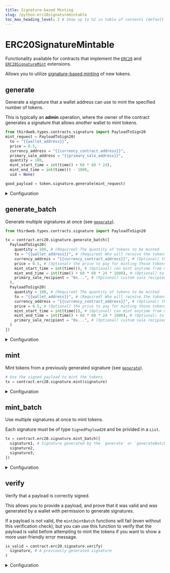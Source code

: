 ```yaml
---
title: Signature-based Minting
slug: /python.erc20signaturemintable
toc_max_heading_level: 2 # Show up to h2 in table of contents (default is up to h3)
---
```


# ERC20SignatureMintable

Functionality available for contracts that implement the
[`ERC20`](/solidity/extensions/erc20) and
[`ERC20SignatureMint`](/solidity/extensions/erc20signaturemint) extensions.

Allows you to utilize [signature-based minting](/glossary/signature-based-minting) of new tokens.

## generate

Generate a signature that a wallet address can use to mint the specified number of tokens.

This is typically an **admin** operation, where the owner of the contract generates a signature that allows _another_ wallet to mint tokens.

```python
from thirdweb.types.contracts.signature import PayloadToSign20
mint_request = PayloadToSign20(
  to = "{{wallet_address}}", 
  price = 0.5, 
  currency_address = "{{currency_contract_address}}", 
  primary_sale_address = "{{primary_sale_address}}", 
  quantity = 100, 
  mint_start_time = int(time() + 60 * 60 * 24), 
  mint_end_time = int(time()) - 1800, 
  uid = None)

good_payload = token.signature.generate(mint_request)
```

<details>
  <summary>Configuration</summary>
  <div>

### mint_request

The `mint_request` object you provide to the `generate` function outlines what the signature can be used for.

It must be of type `PayloadToSign20`

```python
PayloadToSign20 = Signature20PayloadInput

class Signature20PayloadInput(BaseSignaturePayloadInput):
    quantity: Price = 0

class BaseSignaturePayloadInput:
    to: str
    price: Price = 0
    currency_address: str = NATIVE_TOKEN_ADDRESS
    mint_start_time: int = int(time())
    mint_end_time: int = int(time()) + 60 * 60 * 24 * 1000 * 1000
    uid: Optional[bytes] = None
    primary_sale_recipient: Optional[str] = ZERO_ADDRESS
```

The `quantity` and `to` fields are required, while the rest are optional.

#### quantity (required)

The number of tokens this signature can be used to mint. Defaults to `0`.

```python
from thirdweb.types.contracts.signature import PayloadToSign20

quantity = 1
signature = contract.erc20.signature.generate(PayloadToSign20(
  quantity = quantity,
  to = "{{wallet_address}}"))
```

#### to (required)

The wallet address that can use this signature to mint tokens.

This is to prevent another wallet from intercepting the signature and using it to mint tokens for themselves.

```python
from thirdweb.types.contracts.signature import PayloadToSign20

quantity = 1
to = "0x..."
signature = contract.erc20.signature.generate(PayloadToSign20(
  quantity = quantity, 
  to = to))
```

#### currency_address (optional)

The address of the currency to pay for minting the tokens (use the [`price`](#price-optional) field to specify the price).

Defaults to `NATIVE_TOKEN_ADDRESS` (the native currency of the network, e.g. Ether on Ethereum).

```python
from thirdweb.types.contracts.signature import PayloadToSign20

quantity = 1
to = "0x..."
currency_address = "0x..."
signature = contract.erc20.signature.generate(PayloadToSign20(
  quantity = quantity, 
  to = to, 
  currentcy_address = currency_address))
```

#### price (optional)

If you want the user to pay for minting the tokens, you can specify the price **per token**.

Defaults to `0` (free minting).

Needs to be of type `float`.

```python
from thirdweb.types.contracts.signature import PayloadToSign20

quantity = 1
to = "0x..."
price = 0.4
signature = contract.erc20.signature.generate(PayloadToSign20(
  quantity = quantity, 
  to = to, 
  price = price))
```

#### mint_start_time (optional)

The time from which the signature can be used to mint tokens.

Defaults to `time()` (now).

```python
from thirdweb.types.contracts.signature import PayloadToSign20

quantity = 1
to = "0x..."
mint_start_time = int(time() + 5)
signature = contract.erc20.signature.generate(PayloadToSign20(
  quantity = quantity, 
  to = to, 
  mint_start_time = mint_start_time))
```

#### mint_end_time (optional)

The time until which the signature can be used to mint tokens.

Defaults to `int(time() + 1000 * 60 * 60 * 24 * 365 * 10),` (10 years from now).

```python
from thirdweb.types.contracts.signature import PayloadToSign20

quantity = 1
to = "0x..."
mint_end_time = int(time() * 60 * 60 * 24 * 365 * 10)
signature = contract.erc20.signature.generate(PayloadToSign20(
  quantity = quantity, 
  to = to, 
  mint_end_time = mint_end_time))
```

#### primary_sale_recipient (optional)

If a `price` is specified, the funds will be sent to the `primarySaleRecipient` address.

Defaults to the `primary_sale_recipient` address of the contract.

```python
from thirdweb.types.contracts.signature import PayloadToSign20

quantity = 1
to = "0x..."
price = 0.4
primary_sale_recipient = "0x..."
signature = contract.erc20.signature.generate(PayloadToSign20(
  quantity = quantity, 
  to = to, 
  price = price, 
  primary_sale_recipient = primary_sale_recipient))
```

</div>
</details>

## generate_batch

Generate multiple signatures at once (see [`generate`](#generate)).

```python
from thirdweb.types.contracts.signature import PayloadToSign20

tx = contract.erc20.signature.generate_batch([
  PayloadToSign20(
    quantity = 100, # (Required) The quantity of tokens to be minted
    to = "{{wallet_address}}", # (Required) Who will receive the tokens
    currency_address = "{{currency_contract_address}}", # (Optional) the currency to pay with
    price = 0.5, # (Optional) the price to pay for minting those tokens (in the currency above)
    mint_start_time = int(time()), # (Optional) can mint anytime from now
    mint_end_time = int(time() + 60 * 60 * 24 * 1000), # (Optional) to 24h from now,
    primary_sale_recipient = "0x...", # (Optional) custom sale recipient for this token mint
  ),
  PayloadToSign20(
    quantity = 100, # (Required) The quantity of tokens to be minted
    to = "{{wallet_address}}", # (Required) Who will receive the tokens
    currency_address = "{{currency_contract_address}}", # (Optional) the currency to pay with
    price = 0.5, # (Optional) the price to pay for minting those tokens (in the currency above)
    mint_start_time = int(time()), # (Optional) can mint anytime from now
    mint_end_time = int(time() + 60 * 60 * 24 * 1000), # (Optional) to 24h from now,
    primary_sale_recipient = "0x...", # (Optional) custom sale recipient for this token mint
  )
])
```

<details>
  <summary>Configuration</summary>
  <div>

#### signatures

An array of signatures to generate. See [`generate`](#generate) for details.

</div>
</details>

## mint

Mint tokens from a previously generated signature (see [`generate`](#generate)).

```python
# Use the signed payload to mint the tokens
tx = contract.erc20.signature.mint(signature)
```

<details>
  <summary>Configuration</summary>
  <div>

#### signature (required)

The signature created by the [`generate`](#generate) function.

The typical pattern is the **admin** generates a signature, and the **user** uses it to mint the tokens, under the conditions specified in the signature.

Must be of type `SignedPayload20`

```python
# Use the signed payload to mint the tokens
tx = contract.erc20.signature.mint(
  # highlight-next-line
  signature, # Signature generated by the `generate` function
)
```

</div>
</details>

## mint_batch

Use multiple signatures at once to mint tokens.

Each signature must be of type `SignedPayload20` and be privided in a `List`.

```python
tx = contract.erc20.signature.mint_batch([
  signature1, # Signature generated by the `generate` or `generateBatch` function
  signature2,
  signature3,
])
```

<details>
  <summary>Configuration</summary>
  <div>

#### signatures

A list of signatures to mint. Each signature must be of type `SignedPayload20`.

```python
class SignedPayload20:
    payload: Signature20PayloadInput
    signature: str

class Signature20PayloadInput(BaseSignaturePayloadInput):
    quantity: Price = 0

class BaseSignaturePayloadInput:
    to: str
    price: Price = 0
    currency_address: str = NATIVE_TOKEN_ADDRESS
    mint_start_time: int = int(time())
    mint_end_time: int = int(time()) + 60 * 60 * 24 * 1000 * 1000
    uid: Optional[bytes] = None
    primary_sale_recipient: Optional[str] = ZERO_ADDRESS
```

See [`mint`](#mint) for details.

</div>
</details>

## verify

Verify that a payload is correctly signed.

This allows you to provide a payload,
and prove that it was valid and was generated by a wallet with permission to generate signatures.

If a payload is not valid, the `mint`/`mintBatch` functions will fail (even without this verification check),
but you can use this function to verify that the payload is valid before attempting to mint the tokens
if you want to show a more user-friendly error message.

```python
is_valid = contract.erc20.signature.verify(
  signature, # A previously generated signature
)
```

<details>
  <summary>Configuration</summary>
  <div>

#### signature

The signature to verify.

Must be of type `SignedPayload20`

See [`generate`](#generate) for details.

</div>
</details>
